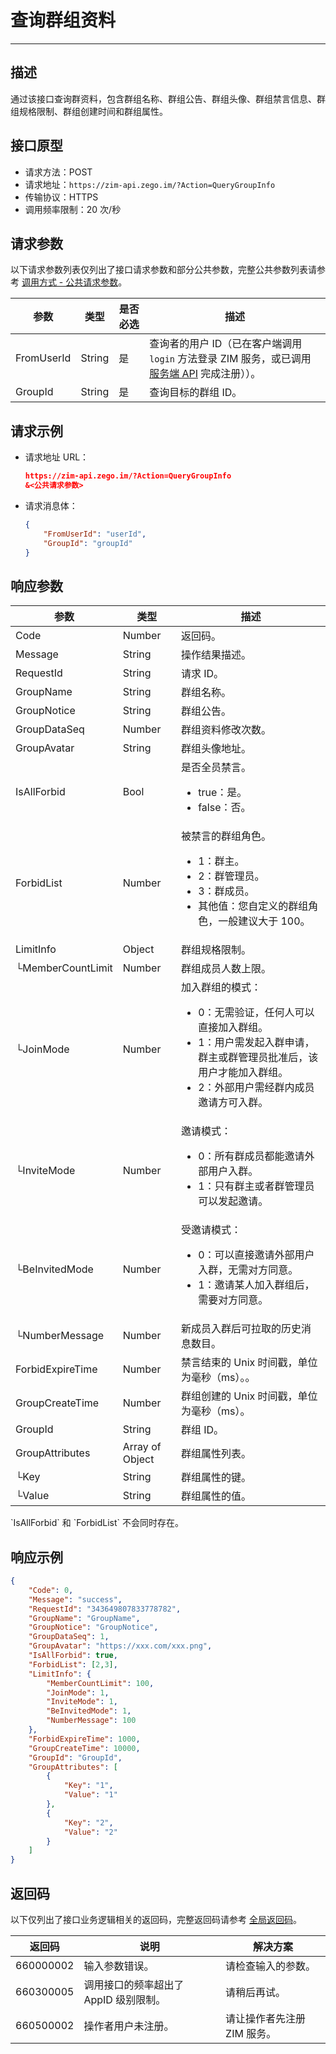# 查询群组资料

- - -

## 描述

通过该接口查询群资料，包含群组名称、群组公告、群组头像、群组禁言信息、群组规格限制、群组创建时间和群组属性。

## 接口原型

- 请求方法：POST
- 请求地址：`https://zim-api.zego.im/?Action=QueryGroupInfo`
- 传输协议：HTTPS
- 调用频率限制：20 次/秒

## 请求参数

以下请求参数列表仅列出了接口请求参数和部分公共参数，完整公共参数列表请参考 [调用方式 - 公共请求参数](../Accessing%20Server%20APIs.mdx#2-公共参数)。

| 参数 | 类型 | 是否必选 | 描述 |
|------|------|----------|------|
| FromUserId | String | 是 | 查询者的用户 ID（已在客户端调用 `login` 方法登录 ZIM 服务，或已调用 [服务端 API](./../User/Batch%20register%20users.mdx) 完成注册））。 |
| GroupId | String | 是 | 查询目标的群组 ID。 |

## 请求示例

- 请求地址 URL：
    ```json
    https://zim-api.zego.im/?Action=QueryGroupInfo
    &<公共请求参数>
    ```

- 请求消息体：

    ```json
    {
        "FromUserId": "userId",
        "GroupId": "groupId"
    }
    ```

## 响应参数

| 参数 | 类型 | 描述 |
|------|------|------|
| Code | Number | 返回码。 |
| Message | String | 操作结果描述。 |
| RequestId | String | 请求 ID。 |
| GroupName | String | 群组名称。 |
| GroupNotice | String | 群组公告。 |
| GroupDataSeq | Number | 群组资料修改次数。 |
| GroupAvatar | String | 群组头像地址。 |
| IsAllForbid | Bool | 是否全员禁言。<ul><li>true：是。</li><li>false：否。</li></ul> |
| ForbidList | Number | 被禁言的群组角色。<ul><li>1：群主。</li><li>2：群管理员。</li><li>3：群成员。</li><li>其他值：您自定义的群组角色，一般建议大于 100。</li></ul> |
| LimitInfo | Object | 群组规格限制。 |
| └MemberCountLimit | Number | 群组成员人数上限。 |
| └JoinMode | Number | 加入群组的模式：<ul><li>0：无需验证，任何人可以直接加入群组。</li><li>1：用户需发起入群申请，群主或群管理员批准后，该用户才能加入群组。</li><li>2：外部用户需经群内成员邀请方可入群。</li></ul> |
| └InviteMode | Number | 邀请模式：<ul><li>0：所有群成员都能邀请外部用户入群。</li><li>1：只有群主或者群管理员可以发起邀请。</li></ul> |
| └BeInvitedMode | Number | 受邀请模式：<ul><li>0：可以直接邀请外部用户入群，无需对方同意。</li><li>1：邀请某人加入群组后，需要对方同意。</li></ul> |
| └NumberMessage | Number | 新成员入群后可拉取的历史消息数目。 |
| ForbidExpireTime | Number | 禁言结束的 Unix 时间戳，单位为毫秒（ms）。。 |
| GroupCreateTime | Number | 群组创建的 Unix 时间戳，单位为毫秒（ms）。 |
| GroupId | String | 群组 ID。 |
| GroupAttributes | Array of Object | 群组属性列表。 |
| └Key | String | 群组属性的键。 |
| └Value | String | 群组属性的值。 |

<Note title="说明">
`IsAllForbid` 和 `ForbidList` 不会同时存在。 
</Note>

## 响应示例

```json
{
    "Code": 0,
    "Message": "success",
    "RequestId": "343649807833778782",
    "GroupName": "GroupName",
    "GroupNotice": "GroupNotice",
    "GroupDataSeq": 1,
    "GroupAvatar": "https://xxx.com/xxx.png",
    "IsAllForbid": true,
    "ForbidList": [2,3],
    "LimitInfo": {
        "MemberCountLimit": 100,
        "JoinMode": 1,
        "InviteMode": 1,
        "BeInvitedMode": 1,
        "NumberMessage": 100
    },
    "ForbidExpireTime": 1000,
    "GroupCreateTime": 10000,
    "GroupId": "GroupId",
    "GroupAttributes": [
        {
            "Key": "1",
            "Value": "1"
        },
        {
            "Key": "2",
            "Value": "2"
        }
    ]
}
```

## 返回码

以下仅列出了接口业务逻辑相关的返回码，完整返回码请参考 [全局返回码](../Return%20codes.mdx)。

| 返回码 | 说明 | 解决方案 |
|--------|------|----------|
| 660000002 | 输入参数错误。 | 请检查输入的参数。 |
| 660300005 | 调用接口的频率超出了 AppID 级别限制。 | 请稍后再试。 |
| 660500002 | 操作者用户未注册。 | 请让操作者先注册 ZIM 服务。 |

